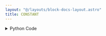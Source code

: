 ```yaml
---
layout: "@/layouts/block-docs-layout.astro"
title: CONSTANT
---
```



<PythonDocsDisplay docstring={docstring} />

<details>
<summary>Python Code</summary>
```python
from numpy import arange, full
from flojoy import flojoy, Vector, OrderedPair, Scalar
from typing import Optional, Literal


@flojoy
def CONSTANT(
    default: Optional[Vector | OrderedPair] = None,
    dc_type: Literal["Scalar", "Vector", "OrderedPair"] = "OrderedPair",
    constant: float = 3.0,
    step: float = 1000,
) -> OrderedPair | Vector | Scalar:
    """The CONSTANT node generates a single x-y vector of numeric (floating point) constants.

    Inputs
    ------
    default : OrderedPair|Vector
        Optional input that defines the size of the output.

    Parameters
    ----------
    dc_type : select
        The type of DataContainer to return.
    constant : float
        The value of the y axis output.
    step : int
        The size of the y and x axes.

    Returns
    -------
    OrderedPair|Vector|Scalar
        OrderedPair if selected
        x: the x axis generated with size 'step'
        y: the resulting constant with size 'step'
        Vector if selected
        v: the resulting constant with size 'step'
        Scalar if selected
        c: the resulting constant
    """

    x = arange(0, step, 1)
    if default:
        match default:
            case OrderedPair():
                x = default.y
            case Vector():
                x = default.v
    y = full(len(x), constant)

    match dc_type:
        case "OrderedPair":
            return OrderedPair(x=x, y=y)
        case "Vector":
            return Vector(v=y)
        case "Scalar":
            return Scalar(c=constant)

```
[Find this Flojoy Block on GitHub](https://github.com/flojoy-ai/blocks/blob/main/blocks/GENERATORS/SIMULATIONS/CONSTANT/CONSTANT.py)
</details>

## Example

<GetHelpWidget />

<AppDisplay app={app} blockName="CONSTANT" client:visible />

In this example, the `CONSTANT` node generates a scalar which is 
visualized with the `BIG_NUMBER` node.

